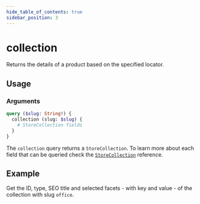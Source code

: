 ```yaml
---
hide_table_of_contents: true
sidebar_position: 3
---
```


# collection

Returns the details of a product based on the specified locator.

## Usage

<div className="grid grid-cols-2 gap-20">
  <div>
    <h3 className="mb-4">Arguments</h3>

  <PropsComponent
      name="slug"
      type="String"
      description="Slug of the collection you want to query."
      required="true"
    />

</div>
<div>

<Tabs>
  <TabItem value="query" label="Query" default>

```graphql
query ($slug: String!) {
  collection (slug: $slug) {
    # StoreCollection fields
  }
}
```

</TabItem>

<TabItem value="response" label="Response">

The `collection` query returns a `StoreCollection`. To learn more about each field that can be queried check the <a href="/reference/api/objects#storecollection">`StoreCollection`</a> reference.

</TabItem>
</Tabs>
</div>
</div>


## Example

Get the ID, type, SEO title and selected facets - with key and value - of the collection with slug `office`.

<GraphQLExplorer query='query {
  collection (slug:"office") {
    id,
    type,
    seo {
      title
    }
    meta {
      selectedFacets {
        key,
        value
      }
    }
  }
}'/>